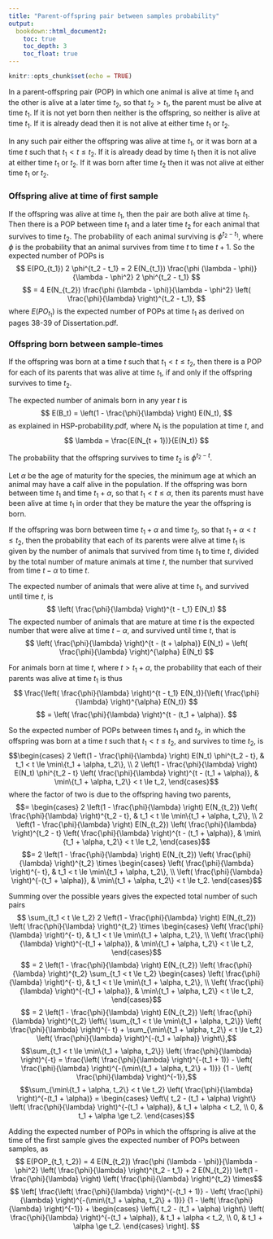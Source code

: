 ```yaml
---
title: "Parent-offspring pair between samples probability"
output:
  bookdown::html_document2:
    toc: true
    toc_depth: 3
    toc_float: true
---
```


```r
knitr::opts_chunk$set(echo = TRUE)
```

In a parent-offspring pair (POP) in which one animal is alive at time $t_1$ and the other is alive at a later time $t_2$, so that $t_2 > t_1$, the parent must be alive at time $t_1$.  If it is not yet born then neither is the offspring, so neither is alive at time $t_1$.  If it is already dead then it is not alive at either time $t_1$ or $t_2$.  

In any such pair either the offspring was alive at time $t_1$, or it was born at a time $t$ such that $t_1 < t \le t_2$.  If it is already dead by time $t_1$ then it is not alive at either time $t_1$ or $t_2$.  If it was born after time $t_2$ then it was not alive at either time $t_1$ or $t_2$. 

### Offspring alive at time of first sample

If the offspring was alive at time $t_1$, then the pair are both alive at time $t_1$.  Then there is a POP between time $t_1$ and a later time $t_2$ for each animal that survives to time $t_2$.  The probability of each animal surviving is $\phi^{t_2 - t_1}$, where $\phi$ is the probability that an animal survives from time $t$ to time $t + 1$.  So the expected number of POPs is
$$ E(PO_{t_1}) 2 \phi^{t_2 - t_1} = 2 E(N_{t_1}) \frac{\phi (\lambda - \phi)}{\lambda - \phi^2} 2 \phi^{t_2 - t_1} $$
$$ = 4 E(N_{t_2}) \frac{\phi (\lambda - \phi)}{\lambda - \phi^2} \left( \frac{\phi}{\lambda} \right)^{t_2 - t_1}, $$
where $E(PO_{t_1})$ is the expected number of POPs at time $t_1$ as derived on pages 38-39 of Dissertation.pdf.

### Offspring born between sample-times

If the offspring was born at a time $t$ such that $t_1 < t \le t_2$, then there is a POP for each of its parents that was alive at time $t_1$, if and only if the offspring survives to time $t_2$.

The expected number of animals born in any year $t$ is 
$$ E(B_t) = \left(1 - \frac{\phi}{\lambda} \right) E(N_t), $$
as explained in HSP-probability.pdf, where $N_t$ is the population at time $t$, and 
$$ \lambda = \frac{E(N_{t + 1})}{E(N_t)} $$

The probability that the offspring survives to time $t_2$ is $\phi^{t_2 - t}$.

Let $\alpha$ be the age of maturity for the species, the minimum age at which an animal may have a calf alive in the population.  If the offspring was born between time $t_1$ and time $t_1 + \alpha$, so that $t_1 < t \le \alpha$, then its parents must have been alive at time $t_1$ in order that they be mature the year the offspring is born.

If the offspring was born between time $t_1 + \alpha$ and time $t_2$, so that $t_1 + \alpha < t \le t_2$, then the probability that each of its parents were alive at time $t_1$ is given by the number of animals that survived from time $t_1$ to time $t$, divided by the total number of mature animals at time $t$, the number that survived from time $t - \alpha$ to time $t$.

The expected number of animals that were alive at time $t_1$, and survived until time $t$, is
$$ \left( \frac{\phi}{\lambda} \right)^{t - t_1} E(N_t) $$
The expected number of animals that are mature at time $t$ is the expected number that were alive at time $t - \alpha$, and survived until time $t$, that is
$$ \left( \frac{\phi}{\lambda} \right)^{t - (t + \alpha)} E(N_t) = \left( \frac{\phi}{\lambda} \right)^{\alpha} E(N_t) $$

For animals born at time $t$, where $t > t_1 + \alpha$, the probability that each of their parents was alive at time $t_1$ is thus 
$$ \frac{\left( \frac{\phi}{\lambda} \right)^{t - t_1} E(N_t)}{\left( \frac{\phi}{\lambda} \right)^{\alpha} E(N_t)} $$
$$ = \left( \frac{\phi}{\lambda} \right)^{t - (t_1 + \alpha)}. $$

So the expected number of POPs between times $t_1$ and $t_2$, in which the offspring was born at a time $t$ such that $t_1 < t \le t_2$, and survives to time $t_2$, is
$$\begin{cases}
  2 \left(1 - \frac{\phi}{\lambda} \right) E(N_t) \phi^{t_2 - t}, & 
  t_1 < t \le \min\{t_1 + \alpha, t_2\}, \\
  2 \left(1 - \frac{\phi}{\lambda} \right) E(N_t) \phi^{t_2 - t} \left( \frac{\phi}{\lambda} \right)^{t - (t_1 + \alpha)}, & 
  \min\{t_1 + \alpha, t_2\} < t \le t_2,
\end{cases}$$
where the factor of two is due to the offspring having two parents,
$$= 
\begin{cases}
  2 \left(1 - \frac{\phi}{\lambda} \right) E(N_{t_2}) \left( \frac{\phi}{\lambda} \right)^{t_2 - t}, & 
  t_1 < t \le \min\{t_1 + \alpha, t_2\}, \\
  2 \left(1 - \frac{\phi}{\lambda} \right) E(N_{t_2}) \left( \frac{\phi}{\lambda} \right)^{t_2 - t} \left( \frac{\phi}{\lambda} \right)^{t - (t_1 + \alpha)}, & 
  \min\{t_1 + \alpha, t_2\} < t \le t_2,
\end{cases}$$
$$= 2 \left(1 - \frac{\phi}{\lambda} \right) E(N_{t_2}) \left( \frac{\phi}{\lambda} \right)^{t_2} \times 
\begin{cases}
  \left( \frac{\phi}{\lambda} \right)^{- t}, & 
  t_1 < t \le \min\{t_1 + \alpha, t_2\}, \\
  \left( \frac{\phi}{\lambda} \right)^{-(t_1 + \alpha)}, & 
  \min\{t_1 + \alpha, t_2\} < t \le t_2.
\end{cases}$$

Summing over the possible years gives the expected total number of such pairs 
$$ \sum_{t_1 < t \le t_2} 2 \left(1 - \frac{\phi}{\lambda} \right) E(N_{t_2}) \left( \frac{\phi}{\lambda} \right)^{t_2} \times 
\begin{cases}
  \left( \frac{\phi}{\lambda} \right)^{- t}, & 
  t_1 < t \le \min\{t_1 + \alpha, t_2\}, \\
  \left( \frac{\phi}{\lambda} \right)^{-(t_1 + \alpha)}, & 
  \min\{t_1 + \alpha, t_2\} < t \le t_2,
\end{cases}$$
$$ = 2 \left(1 - \frac{\phi}{\lambda} \right) E(N_{t_2}) \left( \frac{\phi}{\lambda} \right)^{t_2} \sum_{t_1 < t \le t_2} 
\begin{cases}
  \left( \frac{\phi}{\lambda} \right)^{- t}, & 
  t_1 < t \le \min\{t_1 + \alpha, t_2\}, \\
  \left( \frac{\phi}{\lambda} \right)^{-(t_1 + \alpha)}, & 
  \min\{t_1 + \alpha, t_2\} < t \le t_2,
\end{cases}$$
$$ = 2 \left(1 - \frac{\phi}{\lambda} \right) E(N_{t_2}) \left( \frac{\phi}{\lambda} \right)^{t_2} \left\{ \sum_{t_1 < t \le \min\{t_1 + \alpha, t_2\}} \left( \frac{\phi}{\lambda} \right)^{- t} + \sum_{\min\{t_1 + \alpha, t_2\} < t \le t_2} \left( \frac{\phi}{\lambda} \right)^{-(t_1 + \alpha)} \right\},$$
$$\sum_{t_1 < t \le \min\{t_1 + \alpha, t_2\}} \left( \frac{\phi}{\lambda} \right)^{-t} = \frac{\left( \frac{\phi}{\lambda} \right)^{-(t_1 + 1)} - \left( \frac{\phi}{\lambda} \right)^{-(\min\{t_1 + \alpha, t_2\} + 1)}} {1 - \left( \frac{\phi}{\lambda} \right)^{-1}},$$
$$\sum_{\min\{t_1 + \alpha, t_2\} < t \le t_2} \left( \frac{\phi}{\lambda} \right)^{-(t_1 + \alpha)} = 
\begin{cases}
  \left\{ t_2 - (t_1 + \alpha) \right\} \left( \frac{\phi}{\lambda} \right)^{-(t_1 + \alpha)}, & 
  t_1 + \alpha < t_2, \\
  0, & 
  t_1 + \alpha \ge t_2.
\end{cases}$$

Adding the expected number of POPs in which the offspring is alive at the time of the first sample gives the expected number of POPs between samples, as
$$ E(POP_{t_1, t_2}) = 4 E(N_{t_2}) \frac{\phi (\lambda - \phi)}{\lambda - \phi^2} \left( \frac{\phi}{\lambda} \right)^{t_2 - t_1} + 2 E(N_{t_2}) \left(1 - \frac{\phi}{\lambda} \right) \left( \frac{\phi}{\lambda} \right)^{t_2} \times$$
$$ \left[ \frac{\left( \frac{\phi}{\lambda} \right)^{-(t_1 + 1)} - \left( \frac{\phi}{\lambda} \right)^{-(\min\{t_1 + \alpha, t_2\} + 1)}} {1 - \left( \frac{\phi}{\lambda} \right)^{-1}} + 
\begin{cases}
  \left\{ t_2 - (t_1 + \alpha) \right\} \left( \frac{\phi}{\lambda} \right)^{-(t_1 + \alpha)}, & 
  t_1 + \alpha < t_2, \\
  0, & 
  t_1 + \alpha \ge t_2.
\end{cases} \right]. $$


